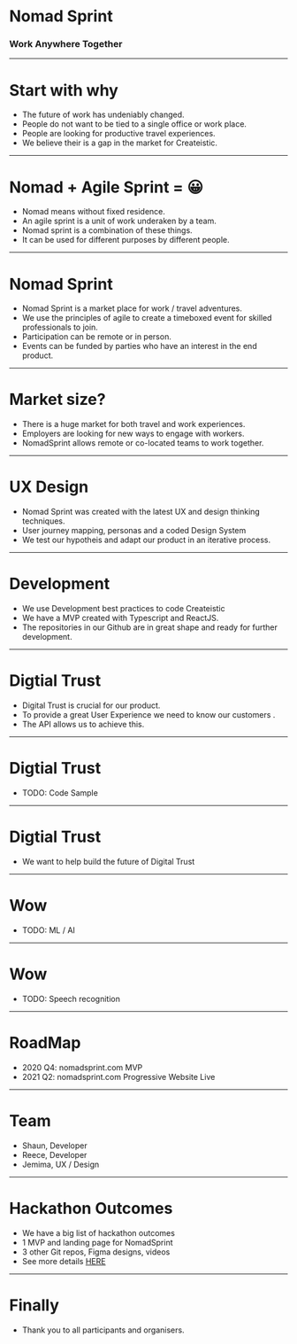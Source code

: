 

<Layout>

# Nomad Sprint

### Work Anywhere Together

</Layout>

---

<Layout>

# Start with why

- <Dot />
  The future of work has <Underline>undeniably</Underline> changed.
- <Dot />
  People do not want to be <Underline>tied</Underline> to a single office or work
  place.
- <Dot />
  People are looking for <Underline>productive</Underline> travel experiences.
- <Dot />
  We believe their is a <Underline>gap</Underline> in the market for Createistic.

</Layout>

---

<Layout>

# Nomad + Agile Sprint = 😀

- <Dot />
  Nomad means without fixed residence.
- <Dot />
  An agile sprint is a unit of work underaken by a team.
- <Dot /> Nomad sprint is a combination of these things.
- <Dot /> It can be used for different purposes by different people.

</Layout>

---

<Layout>

# Nomad Sprint

- <Dot />
  <Underline>Nomad Sprint</Underline> is a market place for work / travel
  adventures.
- <Dot />
  We use the principles of <Underline>agile</Underline> to create a timeboxed event
  for skilled professionals to join.
- <Dot />
  Participation can be <Underline>remote</Underline> or in person.
- <Dot />
  <Underline>Events</Underline> can be funded by parties who have an interest in
  the end product.

</Layout>

---

<Layout>

# Market size?

- <Dot />
  There is a <Underline>huge market</Underline> for both travel and work experiences.
- <Dot />
  Employers are looking for <Underline>new ways</Underline> to engage with workers.
- <Dot />
  NomadSprint allows <Underline>remote</Underline> or co-located teams to work together.

</Layout>

---

<Layout>

# UX Design

- <Dot />
  Nomad Sprint was created with the <Underline>latest UX</Underline> and design thinking
  techniques.
- <Dot />
  <Underline>User journey mapping</Underline>, personas and a coded Design System
- <Dot />
  We test our hypotheis and adapt our product in an <Underline>
    iterative
  </Underline> process.

</Layout>

---

<Layout>

# Development

- <Dot />
  We use Development <Underline>best practices</Underline> to code Createistic
- <Dot />
  We have a <Underline>MVP</Underline> created with Typescript and ReactJS.
- <Dot />
  The repositories in our Github are in <Underline>great shape</Underline> and ready
  for further development.

</Layout>

---

<Layout>

# Digtial Trust

- <Dot />
  <Underline>Digital Trust</Underline> is crucial for our product.
- <Dot />
  To provide a great User Experience we need to <Underline>
    know our customers
  </Underline>
  .
- <Dot />
  The <Underline>API</Underline> allows us to achieve this.

</Layout>

---

<Layout>

# Digtial Trust

- <Dot />
  TODO: Code Sample

</Layout>

---

<Layout>

# Digtial Trust

- <Dot />
  We want to help build the <Underline>future</Underline> of Digital Trust

</Layout>

---

<Layout>

# Wow

- <Dot />
  TODO: ML / AI

</Layout>

---

<Layout>

# Wow

- <Dot />
  TODO: Speech recognition

</Layout>

---

<Layout>

# RoadMap

- <Dot />
  2020 Q4: nomadsprint.com MVP
- <Dot />
  2021 Q2: nomadsprint.com Progressive Website Live

</Layout>

---

<Layout>

# Team

- <Dot /> Shaun, Developer
- <Dot /> Reece, Developer
- <Dot /> Jemima, UX / Design

</Layout>

---

<Layout>

# Hackathon Outcomes

- <Dot />
  We have a <Underline>big list</Underline> of hackathon outcomes
- <Dot /> 1 <Underline>MVP</Underline> and landing page for NomadSprint
- <Dot /> 3 other Git <Underline>repos</Underline>, Figma designs, videos
- <Dot />
  See more details <a
    href="https://github.com/createistic/resources"
    target="_blank"
  >
    HERE
  </a>

</Layout>

---

<Layout>

# Finally

- <Dot />
  <Underline>Thank you</Underline> to all participants and organisers.

</Layout>
